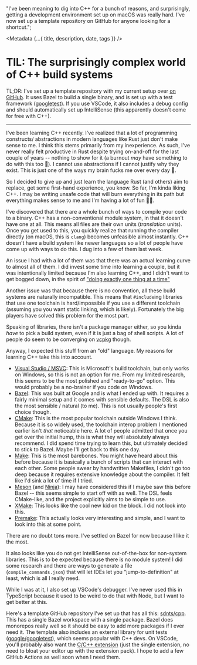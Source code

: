 
  "I've been meaning to dig into C++ for a bunch of reasons, and surprisingly, getting a development environment set up on macOS was really hard. I've now set up a template repository on GitHub for anyone looking for a shortcut.";

<Metadata {...{ title, description, date, tags }} />

# TIL: The surprisingly complex world of C++ build systems

TL;DR: I've set up a template repository with my current setup over [on GitHub](https://github.com/sdnts/cpp).
It uses Bazel to build a single binary, and is set up with a test framework ([googletest](https://github.com/google/googletest)).
If you use VSCode, it also includes a debug config and should automatically
set up IntelliSense (this apparently doesn't come for free with C++).

---

I've been learning C++ recently. I've realized that a lot of programming constructs/
abstractions in modern languages like Rust just don't make sense to me. I think
this stems primarily from my inexperience. As such, I've never really felt productive
in Rust despite trying on-and-off for the last couple of years -- nothing to show
for it (a burnout _may_ have something to do with this too 😬). I cannot use abstractions
if I cannot justify why they exist. This is just one of the ways my brain fucks me
over every day 🫠.

So I decided to give up and just learn the language Rust (and others) aim to replace,
get some first-hand experience, you know. So far, I'm kinda liking C++. I may be writing
unsafe code that will burn everything in its path but everything makes sense to
me and I'm having a lot of fun 🤷‍♂️.

I've discovered that there are a whole bunch of ways to compile your code to a binary.
C++ has a non-conventional module system, in that it doesn't have one at all. This
means all files are their own units (_translation_ units). Once you get used to this,
you quickly realize that running the compiler directly (on macOS, this is `clang`)
becomes unfeasible almost instantly. C++ doesn't have a build system like newer
languages so a lot of people have come up with ways to do this. I dug into a few
of them last week.

An issue I had with a lot of them was that there was an actual learning curve to
almost all of them. I did invest some time into learning a couple, but it was intentionally
limited because I'm also learning C++, and I didn't want to get bogged down, in the
spirit of ["doing exactly one thing at a time"](/p/one-problem-at-a-time)

Another issue was that because there is no convention, all these build systems are
naturally incompatible. This means that `#include`ing libraries that use one toolchain
is hard/impossible if you use a different toolchain (assuming you you want static
linking, which is likely). Fortunately the big players have solved this problem for
the most part.

Speaking of libraries, there isn't a package manager either, so you kinda _have_ to
pick a build system, even if it is just a bag of shell scripts. A lot of people
do seem to be converging on [vcpkg](https://vcpkg.io/) though.

Anyway, I expected this stuff from an "old" language. My reasons for learning C++
take this into account.

- [Visual Studio / MSVC](https://visualstudio.microsoft.com/): This is Microsoft's
  build toolchain, but only works on Windows, so this is not an option for me. From
  my limited research, this seems to be the most polished and "ready-to-go" option.
  This would probably be a no-brainer if you code on Windows.
- [Bazel](https://bazel.build): This was built at Google and is what I ended up with.
  It requires a fairly minimal setup and it comes with sensible defaults. The DSL
  is also the most sensible / natural (to me). This is not usually people's first
  choice though.
- [CMake](https://cmake.org/): This is the most popular toolchain outside Windows
  I think. Because it is so widely used, the toolchain interop problem I mentioned
  earlier isn't _that_ noticeable here. A lot of people admitted that once you get
  over the initial hump, this is what they will absolutely always recommend. I did
  spend time trying to learn this, but ultimately decided to stick to Bazel. Maybe
  I'll get back to this one day.
- [Make](https://www.gnu.org/software/make/): This is the most barebones. You might
  have heard about this before because it is basically a bunch of scripts that can
  interact with each other. Some people swear by handwritten Makefiles, I didn't
  go too deep because it requires extensive knowledge about the compiler. It felt
  like I'd sink a lot of time if I tried.
- [Meson](https://mesonbuild.com/) (and [Ninja](https://ninja-build.org/)): I may
  have considered this if I maybe saw this before Bazel -- this seems simple to start
  off with as well. The DSL feels CMake-like, and the project explicitly aims to
  be simple to use.
- [XMake](https://xmake.io/): This looks like the cool new kid on the block. I did
  not look into this.
- [Premake](https://premake.github.io/): This actually looks very interesting and
  simple, and I want to look into this at some point.

There are no doubt tons more. I've settled on Bazel for now because I like it the
most.

It also looks like you do not get IntelliSense out-of-the-box for non-system libraries.
This is to be expected because there is no module system! I did some research and
there are ways to generate a file (`compile_commands.json`) that will let IDEs let
you "jump-to-definition" at least, which is all I really need.

While I was at it, I also set up VSCode's debugger. I've never used this in TypeScript
because it used to be weird to do that with Node, but I want to get better at this.

Here's a template GitHub repository I've set up that has all this: [sdnts/cpp](https://github.com/sdnts/cpp).
This has a single Bazel workspace with a single package. Bazel does monorepos really
well so it should be easy to add more packages if I ever need it. The template also
includes an external library for unit tests ([google/googletest](https://github.com/google/googletest)),
which seems popular with C++ devs. On VSCode, you'll probably also want the [C/C++ extension](https://marketplace.visualstudio.com/items?itemName=ms-vscode.cpptools)
(just the single extension, no need to bloat your editor up with the extension pack).
I hope to add a few GitHub Actions as well soon when I need them.
